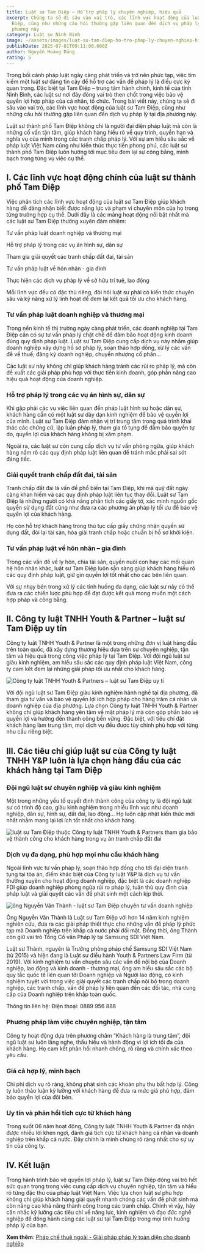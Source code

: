 ```yaml
---
title: Luật sư Tam Điệp – Hỗ trợ pháp lý chuyên nghiệp, hiệu quả
excerpt: Chúng ta sẽ đi sâu vào vai trò, các lĩnh vực hoạt động của luật sư Tam
  Điệp, cũng như những câu hỏi thường gặp liên quan đến dịch vụ pháp lý tại địa
  phương này
category: Luật sư Ninh Bình
image: ~/assets/images/luat-su-tam-điep-ho-tro-phap-ly-chuyen-nghiep-hieu-qua.jpg
publishDate: 2025-07-01T09:11:00.000Z
author: Nguyễn Hoàng Dũng
rating: 5
---
```

Trong bối cảnh pháp luật ngày càng phát triển và trở nên phức tạp, việc tìm kiếm một luật sư đáng tin cậy để hỗ trợ các vấn đề pháp lý là điều cực kỳ quan trọng. Đặc biệt tại Tam Điệp – trung tâm hành chính, kinh tế của tỉnh Ninh Bình, các luật sư nơi đây đóng vai trò then chốt trong việc bảo vệ quyền lợi hợp pháp của cá nhân, tổ chức. Trong bài viết này, chúng ta sẽ đi sâu vào vai trò, các lĩnh vực hoạt động của luật sư Tam Điệp, cũng như những câu hỏi thường gặp liên quan đến dịch vụ pháp lý tại địa phương này.

Luật sư thành phố Tam Điệp không chỉ là người đại diện pháp luật mà còn là những cố vấn tận tâm, giúp khách hàng hiểu rõ về quy trình, quyền hạn và nghĩa vụ của mình trong các tranh chấp pháp lý. Với sự am hiểu sâu sắc về pháp luật Việt Nam cũng như kiến thức thực tiễn phong phú, các luật sư thành phố Tam Điệp luôn hướng tới mục tiêu đem lại sự công bằng, minh bạch trong từng vụ việc cụ thể.

## I.	Các lĩnh vực hoạt động chính của luật sư thành phố Tam Điệp

Việc phân tích các lĩnh vực hoạt động của luật sư Tam Điệp giúp khách hàng dễ dàng nhận biết được năng lực và phạm vi chuyên môn của họ trong từng trường hợp cụ thể. Dưới đây là các mảng hoạt động nổi bật nhất mà các luật sư Tam Điệp thường xuyên đảm nhiệm:

Tư vấn pháp luật doanh nghiệp và thương mại

Hỗ trợ pháp lý trong các vụ án hình sự, dân sự

Tham gia giải quyết các tranh chấp đất đai, tài sản

Tư vấn pháp luật về hôn nhân - gia đình 

Thực hiện các dịch vụ pháp lý về sở hữu trí tuệ, lao động

Mỗi lĩnh vực đều có đặc thù riêng, đòi hỏi luật sư phải có kiến thức chuyên sâu và kỹ năng xử lý linh hoạt để đem lại kết quả tối ưu cho khách hàng.

### Tư vấn pháp luật doanh nghiệp và thương mại

Trong nền kinh tế thị trường ngày càng phát triển, các doanh nghiệp tại Tam Điệp cần có sự tư vấn pháp lý chặt chẽ để đảm bảo hoạt động kinh doanh đúng quy định pháp luật. Luật sư Tam Điệp cung cấp dịch vụ này nhằm giúp doanh nghiệp xây dựng hồ sơ pháp lý, soạn thảo hợp đồng, xử lý các vấn đề về thuế, đăng ký doanh nghiệp, chuyển nhượng cổ phần...

Các luật sư này không chỉ giúp khách hàng tránh các rủi ro pháp lý, mà còn đề xuất các giải pháp phù hợp với thực tiễn kinh doanh, góp phần nâng cao hiệu quả hoạt động của doanh nghiệp.

### Hỗ trợ pháp lý trong các vụ án hình sự, dân sự

Khi gặp phải các vụ việc liên quan đến pháp luật hình sự hoặc dân sự, khách hàng cần có một luật sư dày dạn kinh nghiệm để bảo vệ quyền lợi của mình. Luật sư Tam Điệp đảm nhận vị trí trung tâm trong quá trình khai thác các chứng cứ, lập luận pháp lý, tham gia tố tụng để đảm bảo quyền tự do, quyền lợi của khách hàng không bị xâm phạm.

Ngoài ra, các luật sư còn cung cấp dịch vụ tư vấn phòng ngừa, giúp khách hàng nắm rõ các quy định pháp luật liên quan để tránh mắc phải sai sót đáng tiếc.

### Giải quyết tranh chấp đất đai, tài sản

Tranh chấp đất đai là vấn đề phổ biến tại Tam Điệp, khi mà quỹ đất ngày càng khan hiếm và các quy định pháp luật liên tục thay đổi. Luật sư Tam Điệp là những người có khả năng phân tích các giấy tờ, xác minh nguồn gốc quyền sử dụng đất cũng như đưa ra các phương án pháp lý tối ưu để bảo vệ quyền lợi của khách hàng.

Họ còn hỗ trợ khách hàng trong thủ tục cấp giấy chứng nhận quyền sử dụng đất, đòi lại tài sản, hòa giải tranh chấp hoặc chuẩn bị hồ sơ khởi kiện.

### Tư vấn pháp luật về hôn nhân – gia đình

Trong các vấn đề về ly hôn, chia tài sản, quyền nuôi con hay các mối quan hệ hôn nhân khác, luật sư Tam Điệp luôn sẵn sàng giúp khách hàng hiểu rõ các quy định pháp luật, giữ gìn quyền lợi tốt nhất cho các bên liên quan.

Với sự nhạy bén trong xử lý các tình huống đa dạng, các luật sư này có thể đưa ra các chiến lược phù hợp để đạt được kết quả mong muốn một cách hợp pháp và công bằng.

## II.	Công ty luật TNHH Youth & Partner – luật sư Tam Điệp uy tín

Công ty luật TNHH Youth & Partner là một trong những đơn vị luật hàng đầu trên toàn quốc, đã xây dựng thương hiệu dựa trên sự chuyên nghiệp, tận tâm và hiệu quả trong công việc pháp lý tại Tam Điệp. Với đội ngũ luật sư giàu kinh nghiệm, am hiểu sâu sắc các quy định pháp luật Việt Nam, công ty cam kết đem lại những giải pháp tối ưu nhất cho khách hàng.

![Công ty luật TNHH Youth & Partners – luật sư Tam Điệp uy tí](~/assets/images/cong-ty-luat-tnhh-youth-and-partners-luat-su-tam-diep-uy-tin.jpg "Công ty luật TNHH Youth & Partners – luật sư Tam Điệp uy tí")

Với đội ngũ luật sư Tam Điệp giàu kinh nghiệm hành nghề tại địa phương, đã tham gia tư vấn và bảo vệ quyền lợi ích hợp pháp cho hàng trăm cá nhân và doanh nghiệp của địa phương. Lựa chọn Công ty luật TNHH Youth & Partner không chỉ giúp khách hàng yên tâm về mặt pháp lý mà còn góp phần bảo vệ quyền lợi và hướng đến thành công bền vững. Đặc biệt, với tiêu chí đặt khách hàng làm trung tâm, mọi dịch vụ đều được tùy chỉnh phù hợp với từng nhu cầu riêng biệt. 

## III.	Các tiêu chí giúp luật sư của Công ty luật TNHH Y&P luôn là lựa chọn hàng đầu của các khách hàng tại Tam Điệp

### Đội ngũ luật sư chuyên nghiệp và giàu kinh nghiệm

Một trong những yếu tố quyết định thành công của công ty là đội ngũ luật sư có trình độ cao, giàu kinh nghiệm trong nhiều lĩnh vực như doanh nghiệp, dân sự, hình sự, đất đai, lao động... Họ luôn cập nhật kiến thức mới nhất nhằm mang lại lợi ích tốt nhất cho khách hàng.

![ luật sư Tam Điệp thuộc Công ty luật TNHH Youth & Partners tham gia bảo vệ thành công cho khách hàng trong vụ án tranh chấp đất đai](~/assets/images/luat-su-tam-diep-thuoc-cong-ty-luat-tnhh-youth-and-partners-tham-gia-bao-ve-thanh-cong-cho-khach-hang-trong-vu-an-tranh-chap-dat-dai.png " luật sư Tam Điệp thuộc Công ty luật TNHH Youth & Partners tham gia bảo vệ thành công cho khách hàng trong vụ án tranh chấp đất đai")

### Dịch vụ đa dạng, phù hợp mọi nhu cầu khách hàng

Ngoài lĩnh vực tư vấn pháp lý, soạn thảo hợp đồng cho tới đại diện tranh tụng tại tòa án, điểm khác biệt của Công ty luật Y&P là dịch vụ tư vấn thường xuyên cho hoạt động doanh nghiệp, đặc biệt là các doanh nghiệp FDI giúp doanh nghiệp phòng ngừa rủi ro pháp lý, tuân thủ quy định của pháp luật và giải quyết các vấn đề phát sinh một cách kịp thời.

![ông Nguyễn Văn Thành - luật sư Tam Điệp chuyên tư vấn doanh nghiệp](~/assets/images/ong-nguyen-van-thanh-luat-su-tam-diep-chuyen-tu-van-doanh-nghiep.png "ông Nguyễn Văn Thành - luật sư Tam Điệp chuyên tư vấn doanh nghiệp")

Ông Nguyễn Văn Thành là Luật sư Tam Điệp với hơn 14 năm kinh nghiệm nghiên cứu, đưa ra các giải pháp thiết thực cho những vấn đề pháp lý phức tạp mà Doanh nghiệp trên khắp cả nước phải đối mặt. Đồng thời, ông Thành còn giữ vai trò Tổng Cố vấn Pháp lý tại Samsung SDI Việt Nam.

Luật sư Thành, nguyên là Trưởng phòng pháp chế Samsung SDI Việt Nam (từ 2015) và hiện đang là Luật sư điều hành Youth & Partners Law Firm (từ 2019). Với kinh nghiệm tư vấn chuyên sâu các vấn đề nội bộ của Doanh nghiệp, lao động và kinh doanh - thương mại, ông am hiểu sâu sắc các bộ quy tắc quốc tế liên quan tới Doanh nghiệp và Người lao động, có kinh nghiệm tuyệt vời trong việc giải quyết các tranh chấp nội bộ trong doanh nghiệp, các tranh chấp, vấn đề pháp lý liên quan đến các đối tác, nhà cung cấp của Doanh nghiệp trên khắp toàn quốc.

Thông tin liên hệ: Điện thoại: 0889 956 888

### Phương pháp làm việc chuyên nghiệp, tận tâm

Công ty hoạt động dựa trên phương châm “Khách hàng là trung tâm”, đội ngũ luật sư luôn lắng nghe, thấu hiểu và hành động vì lợi ích tối đa của khách hàng. Họ cam kết phản hồi nhanh chóng, rõ ràng và chính xác theo yêu cầu.

### Giá cả hợp lý, minh bạch

Chi phí dịch vụ rõ ràng, không phát sinh các khoản phụ thu bất hợp lý. Công ty luôn thảo luận kỹ lưỡng với khách hàng để đưa ra mức giá phù hợp, đảm bảo quyền lợi của đôi bên.

### Uy tín và phản hồi tích cực từ khách hàng

Trong suốt 06 năm hoạt động, Công ty luật TNHH Youth & Partner đã nhận được nhiều lời khen ngợi, đánh giá tích cực từ khách hàng cá nhân và doanh nghiệp trên khắp cả nước. Đây chính là minh chứng rõ ràng nhất cho sự uy tín của công ty.

## IV. Kết luận

Trong hành trình bảo vệ quyền lợi pháp lý, luật sư Tam Điệp đóng vai trò hết sức quan trọng trong việc cung cấp dịch vụ chuyên nghiệp, tận tâm và hiểu rõ từng đặc thù của pháp luật Việt Nam. Việc lựa chọn luật sư phù hợp không chỉ giúp khách hàng giải quyết nhanh chóng các vấn đề phát sinh mà còn nâng cao khả năng thành công trong các tranh chấp. Chính vì vậy, hãy cân nhắc kỹ lưỡng các tiêu chí về năng lực, kinh nghiệm và đạo đức nghề nghiệp để đồng hành cùng các luật sư tại Tam Điệp trong mọi tình huống pháp lý của bạn.

**Xem thêm**: [Pháp chế thuê ngoài - Giải pháp pháp lý toàn diện cho doanh nghiệp](https://yplawfirm.vn/tu-van-thuong-xuyen/phap-che-thue-ngoai-giai-phap-phap-ly-toan-dien-cho-doanh-nghiep)
